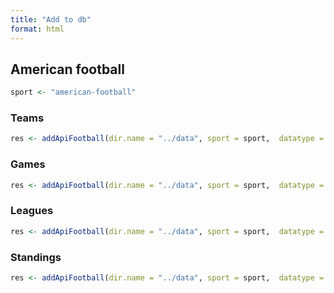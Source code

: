 ```yaml
---
title: "Add to db"
format: html
---
```


## American football

```r
sport <- "american-football"
```

### Teams

```r
res <- addApiFootball(dir.name = "../data", sport = sport,  datatype = "teams", season = 2022, league = 1, api.key = "7183699be7198ae838421831d788e077")
```

### Games

```r
res <- addApiFootball(dir.name = "../data", sport = sport,  datatype = "games", season = 2023, league = 1, api.key = "7183699be7198ae838421831d788e077")
```

### Leagues

```r
res <- addApiFootball(dir.name = "../data", sport = sport,  datatype = "leagues", api.key = "7183699be7198ae838421831d788e077")
```

### Standings

```r
res <- addApiFootball(dir.name = "../data", sport = sport,  datatype = "standings", season = "2023", league = 1, api.key = "7183699be7198ae838421831d788e077")
```
